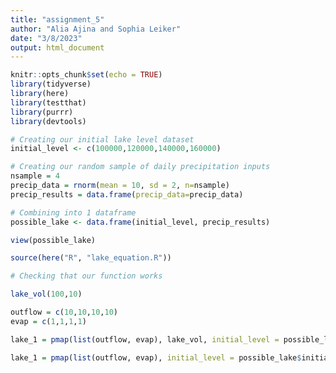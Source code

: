 ```yaml
---
title: "assignment_5"
author: "Alia Ajina and Sophia Leiker"
date: "3/8/2023"
output: html_document
---
```


```r
knitr::opts_chunk$set(echo = TRUE)
library(tidyverse)
library(here)
library(testthat)
library(purrr)
library(devtools)
```

```r
# Creating our initial lake level dataset
initial_level <- c(100000,120000,140000,160000)

# Creating our random sample of daily precipitation inputs
nsample = 4
precip_data = rnorm(mean = 10, sd = 2, n=nsample)
precip_results = data.frame(precip_data=precip_data)

# Combining into 1 dataframe
possible_lake <- data.frame(initial_level, precip_results)

view(possible_lake)
```

```r
source(here("R", "lake_equation.R"))

# Checking that our function works

lake_vol(100,10)
```

```r
outflow = c(10,10,10,10)
evap = c(1,1,1,1)

lake_1 = pmap(list(outflow, evap), lake_vol, initial_level = possible_lake$initial_level, precip_data = possible_lake$precip_data)

lake_1 = pmap(list(outflow, evap), initial_level = possible_lake$initial_level, precip_data = possible_lake$precip_data)

```


